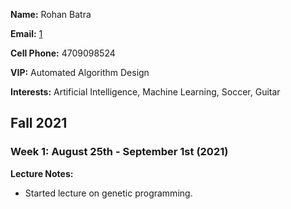 '''Name:''' Rohan Batra

'''Email:''' [mailto:rbatra34@gatech.edu]

'''Cell Phone:''' 4709098524

'''VIP:''' Automated Algorithm Design

'''Interests:''' Artificial Intelligence, Machine Learning, Soccer, Guitar


== Fall 2021 ==
=== Week 1: August 25th - September 1st (2021) ===
'''Lecture Notes:'''
* Started lecture on genetic programming.





